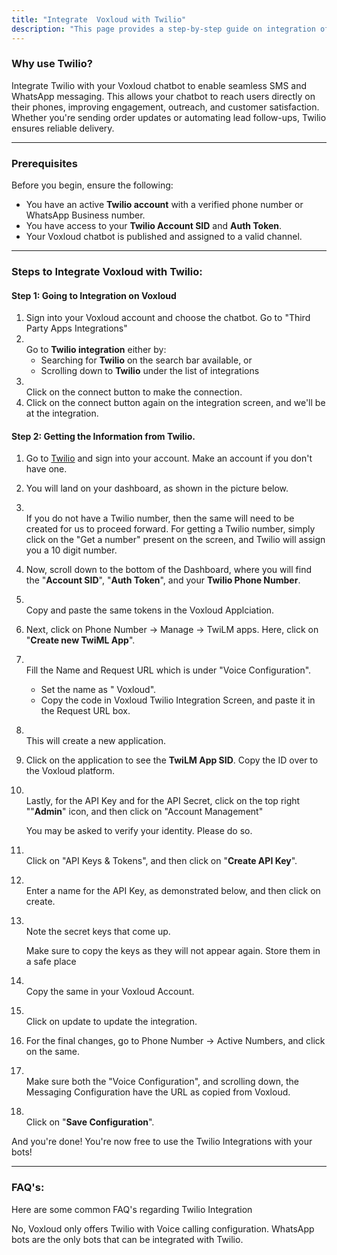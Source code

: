 ```yaml
---
title: "Integrate  Voxloud with Twilio"
description: "This page provides a step-by-step guide on integration of  Voxloud with Twilio"
---
```


### **Why use Twilio?**

Integrate Twilio with your  Voxloud chatbot to enable seamless SMS and WhatsApp messaging. This allows your chatbot to reach users directly on their phones, improving engagement, outreach, and customer satisfaction. Whether you're sending order updates or automating lead follow-ups, Twilio ensures reliable delivery.

---

### **Prerequisites**

Before you begin, ensure the following:

- You have an active **Twilio account** with a verified phone number or WhatsApp Business number.
- You have access to your **Twilio Account SID** and **Auth Token**.
- Your  Voxloud chatbot is published and assigned to a valid channel.

---

### **Steps to Integrate  Voxloud with Twilio:**

#### **Step 1: Going to Integration on  Voxloud**

1. Sign into your  Voxloud account and choose the chatbot. Go to "Third Party Apps Integrations"
2. \
   Go to **Twilio integration** either by:
   - Searching for **Twilio** on the search bar available, or
   - Scrolling down to **Twilio** under the list of integrations
3. \
   Click on the connect button to make the connection.
4. Click on the connect button again on the integration screen, and we'll be at the integration.

#### **Step 2: Getting the Information from Twilio.**

 1. Go to [Twilio](https://www.twilio.com/en-us/messaging?cq_plac=&cq_net=g&cq_pos=&cq_med=&cq_plt=gp&utm_source=google&utm_medium=cpc&utm_term=twilio&utm_campaign=G_S_APAC_Brand_Brand_EN_NZ_All-175766865754&gad_source=1&gad_campaignid=22072023754&gbraid=0AAAAADcHgwV1of7g1Pqst0ZvCIN5Hsnyv&gclid=CjwKCAjw6NrBBhB6EiwAvnT_rtLC6d66Fiq2y1_9fZbcLTd11VNqi6fBUlJa7MoAbbUPceiWzGUf7xoCaEcQAvD_BwE) and sign into your account. Make an account if you don't have one.
 2. You will land on your dashboard, as shown in the picture below.
 3. \
    If you do not have a Twilio number, then the same will need to be created for us to proceed forward. For getting a Twilio number, simply click on the "Get a number" present on the screen, and Twilio will assign you a 10 digit number.
 4. Now, scroll down to the bottom of the Dashboard, where you will find the "**Account SID**", "**Auth Token**", and your **Twilio Phone Number**.
 5. \
    Copy and paste the same tokens in the  Voxloud Applciation.
 6. Next, click on Phone Number -\> Manage -\> TwiLM apps. Here, click on "**Create new TwiML App**".
 7. \
    Fill the Name and Request URL which is under "Voice Configuration".
    - Set the name as " Voxloud".
    - Copy the code in  Voxloud Twilio Integration Screen, and paste it in the Request URL box.
 8. \
    This will create a new application.
 9. Click on the application to see the **TwiLM App SID**. Copy the ID over to the  Voxloud platform.
10. \
    Lastly, for the API Key and for the API Secret, click on the top right ""**Admin**" icon, and then click on "Account Management"

    <Info>
      You may be asked to verify your identity. Please do so.
    </Info>
11. \
    Click on "API Keys & Tokens", and then click on "**Create API Key**".
12. \
    Enter a name for the API Key, as demonstrated below, and then click on create.
13. \
    Note the secret keys that come up.

    <Info>
      Make sure to copy the keys as they will not appear again. Store them in a safe place
    </Info>
14. \
    Copy the same in your  Voxloud Account.
15. \
    Click on update to update the integration.
16. For the final changes, go to Phone Number -\> Active Numbers, and click on the same.
17. \
    Make sure both the "Voice Configuration", and scrolling down, the Messaging Configuration have the URL as copied from  Voxloud.
18. \
    Click on "**Save Configuration**".

And you're done\! You're now free to use the Twilio Integrations with your bots\!

---

### **FAQ's:**

Here are some common FAQ's regarding Twilio Integration

<AccordionGroup>
  <Accordion title="Does  Voxloud offer SMS services with Twilio">
    No,  Voxloud only offers Twilio with Voice calling configuration.
  </Accordion>
  <Accordion title="Which bots are available for integration with Twilio">
    WhatsApp bots are the only bots that can be integrated with Twilio.
  </Accordion>
</AccordionGroup>

 